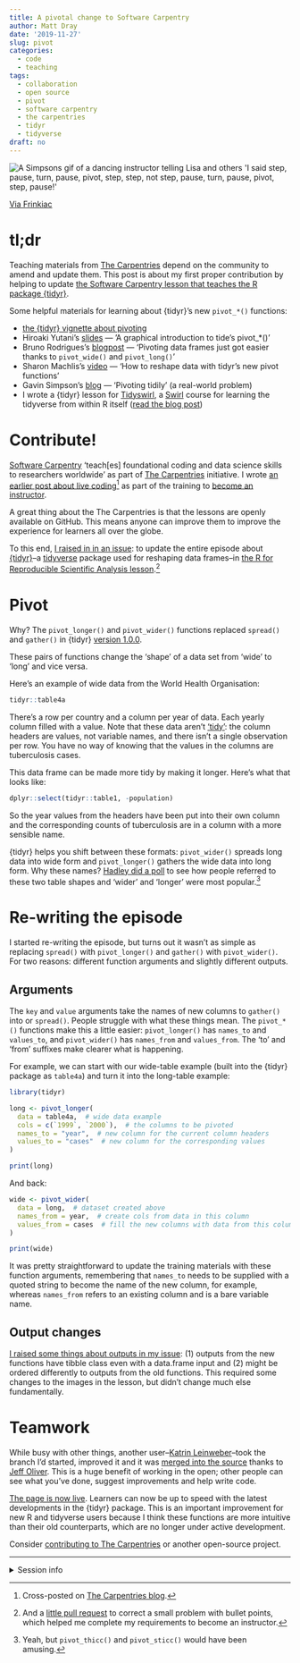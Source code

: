 ```yaml
---
title: A pivotal change to Software Carpentry
author: Matt Dray
date: '2019-11-27'
slug: pivot
categories:
  - code
  - teaching
tags:
  - collaboration
  - open source
  - pivot
  - software carpentry
  - the carpentries
  - tidyr
  - tidyverse
draft: no
---
```


<div class="figure">
<img src="/post/2019-11-20-a-pivotal-change-to-software-carpentry_files/pivot.gif" alt="A Simpsons gif of a dancing instructor telling Lisa and others 'I said step, pause, turn, pause, pivot, step, step, not step, pause, turn, pause, pivot, step, pause!'"/>
<p class="caption">[Via Frinkiac](https://frinkiac.com/){target="_blank"}</p>
</div>

# tl;dr

Teaching materials from [The Carpentries](https://carpentries.org/){target="_blank"} depend on the community to amend and update them. This post is about my first proper contribution by helping to update [the Software Carpentry lesson that teaches the R package {tidyr}](https://swcarpentry.github.io/r-novice-gapminder/14-tidyr/index.html){target="_blank"}.

Some helpful materials for learning about {tidyr}'s new `pivot_*()` functions:

* [the {tidyr} vignette about pivoting](https://tidyr.tidyverse.org/dev/articles/pivot.html){target="_blank"}
* Hiroaki Yutani’s [slides](https://speakerdeck.com/yutannihilation/a-graphical-introduction-to-tidyrs-pivot-star){target="_blank"} — ‘A graphical introduction to tide’s pivot_*()’
* Bruno Rodrigues’s [blogpost](https://www.brodrigues.co/blog/2019-03-20-pivot/){target="_blank"} — ‘Pivoting data frames just got easier thanks to `pivot_wide()` and `pivot_long()`’
* Sharon Machlis’s [video](https://youtu.be/gnUgSkKEW5c){target="_blank"} — ‘How to reshape data with tidyr’s new pivot functions’
* Gavin Simpson’s [blog](https://www.fromthebottomoftheheap.net/2019/10/25/pivoting-tidily/){target="_blank"} — ‘Pivoting tidily’ (a real-world problem)
* I wrote a {tidyr} lesson for [Tidyswirl](https://github.com/matt-dray/tidyswirl){target="_blank"}, a [Swirl](https://swirlstats.com/){target="_blank"} course for learning the tidyverse from within R itself ([read the blog post](https://www.rostrum.blog/2019/11/02/tidyswirl/){target="_blank"})

# Contribute!

[Software Carpentry](https://software-carpentry.org/){target="_blank"} ‘teach[es] foundational coding and data science skills to researchers worldwide’ as part of [The Carpentries](https://carpentries.org/){target="_blank"} initiative. I wrote [an earlier post about live coding](https://www.rostrum.blog/2019/09/12/live-code/)[^xpost] as part of the training to [become an instructor](https://carpentries.github.io/instructor-training/){target="_blank"}.

A great thing about the The Carpentries is that the lessons are openly available on GitHub. This means anyone can improve them to improve the experience for learners all over the globe.

To this end, [I raised in in an issue](https://github.com/swcarpentry/r-novice-gapminder/issues/570){target="_blank"}: to update the entire episode about [{tidyr}](https://tidyr.tidyverse.org/){target="_blank"}--a [tidyverse](https://www.tidyverse.org/){target="_blank"} package used for reshaping data frames--in [the R for Reproducible Scientific Analysis lesson](https://swcarpentry.github.io/r-novice-gapminder/14-tidyr/index.html){target="_blank"}.[^issue]

# Pivot

Why? The `pivot_longer()` and `pivot_wider()` functions replaced `spread()` and `gather()` in {tidyr} [version 1.0.0](https://www.tidyverse.org/blog/2019/09/tidyr-1-0-0/){target="_blank"}.

These pairs of functions change the 'shape' of a data set from 'wide' to 'long' and vice versa.

Here’s an example of wide data from the World Health Organisation:

```r
tidyr::table4a
```

There’s a row per country and a column per year of data. Each yearly column filled with a value. Note that these data aren’t [‘tidy’](https://cran.r-project.org/web/packages/tidyr/vignettes/tidy-data.html){target="_blank"}: the column headers are values, not variable names, and there isn’t a single observation per row. You have no way of knowing that the values in the columns are tuberculosis cases.

This data frame can be made more tidy by making it longer. Here's what that looks like:

```r
dplyr::select(tidyr::table1, -population)
```

So the year values from the headers have been put into their own column and the corresponding counts of tuberculosis are in a column with a more sensible name.

{tidyr} helps you shift between these formats: `pivot_wider()` spreads long data into wide form and `pivot_longer()` gathers the wide data into long form. Why these names? [Hadley did a poll](https://github.com/hadley/table-shapes){target="_blank"} to see how people referred to these two table shapes and ‘wider’ and ‘longer’ were most popular.[^thicc]

# Re-writing the episode

I started re-writing the episode, but turns out it wasn't as simple as replacing `spread()` with `pivot_longer()` and `gather()` with `pivot_wider()`. For two reasons: different function arguments and slightly different outputs.

## Arguments

The `key` and `value` arguments take the names of new columns to `gather()` into or `spread()`. People struggle with what these things mean. The `pivot_*()` functions make this a little easier: `pivot_longer()` has `names_to` and `values_to`, and `pivot_wider()` has `names_from` and `values_from`. The 'to' and 'from' suffixes make clearer what is happening.

For example, we can start with our wide-table example (built into the {tidyr} package as `table4a`) and turn it into the long-table example:

```r
library(tidyr)

long <- pivot_longer(
  data = table4a,  # wide data example 
  cols = c(`1999`, `2000`),  # the columns to be pivoted
  names_to = "year",  # new column for the current column headers
  values_to = "cases"  # new column for the corresponding values
)

print(long)
```

And back:

```r
wide <- pivot_wider(
  data = long,  # dataset created above
  names_from = year,  # create cols from data in this column
  values_from = cases  # fill the new columns with data from this column
)

print(wide)
```

It was pretty straightforward to update the training materials with these function arguments, remembering that `names_to` needs to be supplied with a quoted string to become the name of the new column, for example, whereas `names_from` refers to an existing column and is a bare variable name.

## Output changes

[I raised some things about outputs in my issue](https://github.com/swcarpentry/r-novice-gapminder/issues/570#event-2797050583){target="_blank"}: (1) outputs from the new functions have tibble class even with a data.frame input and (2) might be ordered differently to outputs from the old functions. This required some changes to the images in the lesson, but didn't change much else fundamentally. 

# Teamwork

While busy with other things, another user--[Katrin Leinweber](https://github.com/katrinleinweber){target="_blank"}--took the branch I'd started, improved it and it was [merged into the source](https://github.com/swcarpentry/r-novice-gapminder/pull/583#issuecomment-553771995) thanks to [Jeff Oliver](https://github.com/jcoliver){target="_blank"}. This is a huge benefit of working in the open; other people can see what you've done, suggest improvements and help write code.

[The page is now live](https://swcarpentry.github.io/r-novice-gapminder/14-tidyr/index.html){target="_blank"}. Learners can now be up to speed with the latest developments in the {tidyr} package. This is an important improvement for new R and tidyverse users because I think these functions are more intuitive than their old counterparts, which are no longer under active development.

Consider [contributing to The Carpentries](https://docs.carpentries.org/topic_folders/maintainers/contributing.html){target="_blank"} or another open-source project.

---

<details><summary>Session info</summary>
```r
paste("Last updated", Sys.Date())
sessionInfo()
```
</details>

[^xpost]: Cross-posted on [The Carpentries blog](https://carpentries.org/blog/2019/09/live-coding-experience/){target="_blank"}.
[^issue]: And a [little pull request](https://github.com/swcarpentry/r-novice-gapminder/pull/569){target="_blank"} to correct a small problem with bullet points, which helped me complete my requirements to become an instructor.
[^thicc]: Yeah, but `pivot_thicc()` and `pivot_sticc()` would have been amusing.